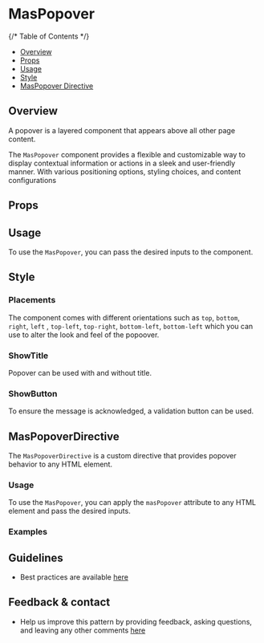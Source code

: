 
<Meta of={MasPopOverStories} />

# MasPopover

{/* Table of Contents */}

* [Overview](#overview)
* [Props](#props)
* [Usage](#usage)
* [Style](#style)
* [MasPopover Directive](#maspopoverdirective)

## Overview

A popover is a layered component that appears above all other page content.

The `MasPopover` component provides a flexible and customizable way to display contextual information or actions in a sleek and user-friendly manner.
With various positioning options, styling choices, and content configurations

<Canvas of={MasPopOverStories.Default}/>

## Props

<Controls />

## Usage

To use the `MasPopover`, you can pass the desired inputs to the component.

## Style

### Placements

The component comes with different orientations such as `top`, `bottom`, `right`, `left` , `top-left`, `top-right`, `bottom-left`, `bottom-left` which you can use to alter the look and feel of the popoover.

<Canvas of={MasPopOverStories.PopoverPlacement}></Canvas>

### ShowTitle

Popover can be used with and without title.

<Canvas of={MasPopOverStories.WithTitle}/>

### ShowButton

To ensure the message is acknowledged, a validation button can be used.

<Canvas of={MasPopOverStories.WithButton}/>

## MasPopoverDirective

The `MasPopoverDirective` is a custom directive that provides popover behavior to any HTML element.

### Usage

To use the `MasPopover`, you can apply the `masPopover` attribute to any HTML element and pass the desired inputs.

### Examples

<Canvas of={MasPopOverStories.Directive} />

## Guidelines

* Best practices are available [here](https://zeroheight.com/9b39bb2a0/p/9981e5-popover/b/75c0d1)

## Feedback & contact

* Help us improve this pattern by providing feedback, asking questions, and leaving any other comments [here](https://github.com/bouygues-construction/design-system-bycn/issues/new)
